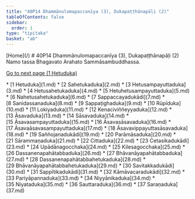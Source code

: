 ```yaml
---
title: "40P14 Dhammānulomapaccanīya (3), Dukapaṭṭhānapāḷi (2)"
tableOfContents: false
sidebar:
  order: 1
type: "tipitaka"
basket: "ab"
---
```



<Paragraph type="center">
[Home](/)
</Paragraph>

<Paragraph type="center">
# 40P14 Dhammānulomapaccanīya (3), Dukapaṭṭhānapāḷi (2)
</Paragraph>

<Paragraph number="1" type="center">
Namo tassa Bhagavato Arahato Sammāsambuddhassa.

[Go to next page (1 Hetuduka)](1.md)



</Paragraph>

<TableOfContents>
* [1 Hetuduka](1.md)
* [2 Sahetukaduka](2.md)
* [3 Hetusampayuttaduka](3.md)
* [4 Hetusahetukaduka](4.md)
* [5 Hetuhetusampayuttaduka](5.md)
* [6 Nahetusahetukaduka](6.md)
* [7 Sappaccayadukādi](7.md)
* [8 Sanidassanaduka](8.md)
* [9 Sappaṭighaduka](9.md)
* [10 Rūpīduka](10.md)
* [11 Lokiyaduka](11.md)
* [12 Kenaciviññeyyaduka](12.md)
* [13 Āsavaduka](13.md)
* [14 Sāsavaduka](14.md)
* [15 Āsavasampayuttaduka](15.md)
* [16 Āsavasāsavaduka](16.md)
* [17 Āsavaāsavasampayuttaduka](17.md)
* [18 Āsavavippayuttasāsavaduka](18.md)
* [19 Saññojanadukādi](19.md)
* [20 Parāmāsaduka](20.md)
* [21 Sārammaṇaduka](21.md)
* [22 Cittaduka](22.md)
* [23 Cetasikadukādi](23.md)
* [24 Upādānagocchaka](24.md)
* [25 Kilesagocchaka](25.md)
* [26 Dassanenapahātabbaduka](26.md)
* [27 Bhāvanāyapahātabbaduka](27.md)
* [28 Dassanenapahātabbahetukaduka](28.md)
* [29 Bhāvanāyapahātabbahetukaduka](29.md)
* [30 Savitakkadukādi](30.md)
* [31 Sappītikadukādi](31.md)
* [32 Kāmāvacaradukādi](32.md)
* [33 Pariyāpannaduka](33.md)
* [34 Niyyānikaduka](34.md)
* [35 Niyataduka](35.md)
* [36 Sauttaraduka](36.md)
* [37 Saraṇaduka](37.md)
</TableOfContents>
